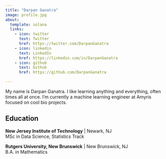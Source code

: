 ```yaml
---
title: "Darpan Ganatra"
image: profile.jpg
about:
  template: solana
  links:
    - icon: twitter
      text: Twitter
      href: https://twitter.com/DarpanGanatra
    - icon: linkedin
      text: LinkedIn
      href: https://linkedin.com/in/DarpanGanatra
    - icon: github
      text: Github
      href: https://github.com/DarpanGanatra

---
```

My name is Darpan Ganatra. I like learning anything and everything, often times all at once. I'm currently a machine learning engineer at Amyris focused on cool bio projects.

## Education
**New Jersey Institute of Technology** | Newark, NJ\
MSc in Data Science, Statistics Track

**Rutgers University, New Brunswick** | New Brunswick, NJ\
B.A. in Mathematics